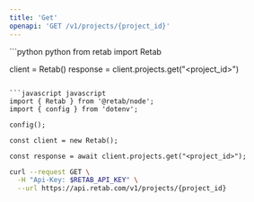 ```yaml
---
title: 'Get'
openapi: 'GET /v1/projects/{project_id}'
---
```


<RequestExample>
```python python
from retab import Retab

client = Retab()
response = client.projects.get("<project_id>")
```

```javascript javascript
import { Retab } from '@retab/node';
import { config } from 'dotenv';

config();

const client = new Retab();

const response = await client.projects.get("<project_id>");
```

```bash curl
curl --request GET \
  -H "Api-Key: $RETAB_API_KEY" \
  --url https://api.retab.com/v1/projects/{project_id}
```

</RequestExample>
